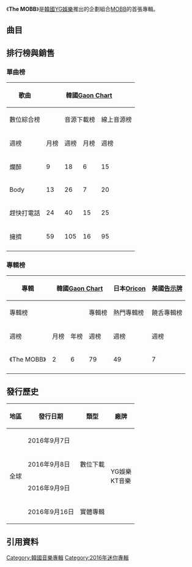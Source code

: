 {{Infobox album
| Name          = The MOBB
| Type  = ep
| Cover         = MOBB - The MOBB.JPG
| Border        =
| Alt           =
| Caption       =
| Artist        = [[MOBB|MOBB]]
| Released      = {{Start date|2016|09|09}}{{small|（見[[#發行歷史|#發行歷史]]）}}
| Format        = [[CD|CD]]、[[數位音樂下載|數位音樂下載]]
| Recorded      = 2016年
| Genre         = [[韓國流行音樂|韓國流行音樂]]、[[嘻哈|嘻哈]]、[[饒舌|饒舌]]{{r|MelOn}}
| Length        = {{Duration|m=13|s=32}}
| Label         = [[YG娛樂|YG娛樂]]製作，[[KT音樂|KT音樂]]發行
| Director = Navie<ref>{{cite web|title=Naive官網上的資訊|url=http://studio-naive.tumblr.com/post/150345329282/mobb-빨리-전화해-feat-kushhit-me-mv|website=Naive|accessdate=2017-01-05|language=en|archive-date=2017-01-31|archive-url=https://web.archive.org/web/20170131121922/http://studio-naive.tumblr.com/post/150345329282/mobb-%EB%B9%A8%EB%A6%AC-%EC%A0%84%ED%99%94%ED%95%B4-feat-kushhit-me-mv|dead-url=no}}</ref>
| Producer =
| Reviews = 
| Chart position = 
| Certification = 
| Last album  = 
| This album  = '''MOBB'''<br>（2016年）
| Next album  = [[MOBB_(日語EP)|MOBB]]<br>（2016年）
| Misc          ={{Singles
  | Name           = The MOBB
  | Type           = ep
  | Single 1       = 爛醉
  | Single 1 date  = 2016年9月7日
  | Single 2       = Body
  | Single 2 date  = 2016年9月8日
}}
{{External music video|Type=ep|{{YouTube|yMBPLGzW1UI|擁擠}}<br>{{YouTube|AUZpMSbE-Z8|快點打電話}}}}
}}

《'''The MOBB'''》是[[韓國|韓國]][[YG娛樂|YG娛樂]]推出的企劃組合[[MOBB|MOBB]]的首張專輯。

==曲目==
{{Track listing
| full_width      =
| collapsed       = no
| headline        = 線上專輯曲目{{r|MelOn|iTunes}}

| total_length = 13:32

| title1          = 爛醉
| note1           = 꽐라 / HOL UP!
| lyrics1         = BOBBY
| music1          = Shockbit<br>BOBBY
| arranger1       = Shockbit
| length1         = 3:31

| title2          = 擁擠
| note2           = 붐벼 / Full House
| lyrics2         = MINO<br>BOBBY
| music2          = Teddy<br>Choice37<br>BOBBY
| arranger2       = TEDDY<br>CHOICE37
| length2         = 3:40

| title3          = Body
| note3           = 몸
| lyrics3         = MINO
| music3          = MINO<br>FUTURE BOUNCE
| arranger3       = FUTURE BOUNCE
| length3         = 3:19

| title4          = 趕快打電話
| note4           = 빨리 전화해 / HIT ME / feat. [[KUSH|KUSH]]
| lyrics4         = KUSH<br>MINO<br>BOBBY
| music4          = Choice37<br>KUSH<br>Teddy<br>徐元真<br>MINO<br>BOBBY
| arranger4       = CHOICE37<br>KUSH<br>TEDDY<br>R.Tee
| length4         = 3:02
}}
{{tracklist
| collapsed       = yes
| full_width      = 
| headline        = 實體專輯Bonus Track<ref>{{cite web|title=hanteo網頁上的《The MOBB》專輯|url=http://www.hanteo.com/search/album_info.asp?mcode=045401269|website=hanteo|accessdate=2016-09-30|language=ko}}</ref>
| total_length    = 
| title1          = 怯
| note1           = 겁 / feat. [[太陽_(歌手)|太陽]] / MINO Solo
| title2          = 舉起盾牌
| note2           = 가드올리고 / Bounce / BOBBY Solo
}}

==排行榜與銷售==
===單曲榜===
{| class="wikitable" style="text-align:center;"
|-
! rowspan=3|歌曲
! colspan=6|韓國[[Gaon_Chart|Gaon Chart]]
! 美國[[告示牌_(雜誌)|告示牌]]
! rowspan=3|下載量{{efn|統計至2016年9月止。}}
! rowspan=3|引用資料
|-
!colspan=2|數位綜合榜
!colspan=2|音源下載榜
!colspan=2|線上音源榜
!世界單曲榜
|-
!週榜||月榜||週榜||月榜||週榜||月榜||週榜
|-
|爛醉||9||18||6||15||22||28||3||199,815+
|rowspan=4|<ref>韓國Gaon單曲成績：
*{{cite web|title=2016년 37주차 Download Chart|url=http://gaonchart.co.kr/main/section/chart/online.gaon?serviceGbn=S1020&termGbn=week&hitYear=2016&targetTime=37&nationGbn=T|website=gaon|accessdate=2016-09-30|language=ko|archive-date=2016-09-19|archive-url=https://web.archive.org/web/20160919151008/http://gaonchart.co.kr/main/section/chart/online.gaon?nationGbn=T&serviceGbn=S1020&targetTime=37&hitYear=2016&termGbn=week|dead-url=no}}
*{{cite web|title=2016년 38주차 Download Chart|url=http://gaonchart.co.kr/main/section/chart/online.gaon?nationGbn=T&serviceGbn=S1020&targetTime=38&hitYear=2016&termGbn=week|website=gaon|accessdate=2016-09-30|language=ko|archive-date=2016-10-10|archive-url=https://web.archive.org/web/20161010183958/http://gaonchart.co.kr/main/section/chart/online.gaon?nationGbn=T&serviceGbn=S1020&targetTime=38&hitYear=2016&termGbn=week|dead-url=no}}
*{{cite web|title=2016년 39주차 Download Chart|url=http://gaonchart.co.kr/main/section/chart/online.gaon?nationGbn=T&serviceGbn=S1020&targetTime=39&hitYear=2016&termGbn=week|website=gaon|accessdate=2016-09-30|language=ko|archive-date=2019-06-10|archive-url=https://web.archive.org/web/20190610023300/http://gaonchart.co.kr/main/section/chart/online.gaon?nationGbn=T&serviceGbn=S1020&targetTime=39&hitYear=2016&termGbn=week|dead-url=no}}
*{{cite web|title=2016년 09월 Digital Chart|url=http://gaonchart.co.kr/main/section/chart/online.gaon?nationGbn=T&serviceGbn=ALL&termGbn=month|website=gaon|accessdate=2016-10-07|language=ko|archive-date=2016-04-09|archive-url=https://web.archive.org/web/20160409193455/http://gaonchart.co.kr/main/section/chart/online.gaon?nationGbn=T&serviceGbn=ALL&termGbn=month|dead-url=no}}
*{{cite web|title=2016년 09월 Digital Chart（pt2）|url=http://gaonchart.co.kr/main/section/chart/online.gaon?pageno=2&nationGbn=T&serviceGbn=ALL&termGbn=month|website=gaon|accessdate=2016-10-07|language=ko|archive-date=2016-10-09|archive-url=https://web.archive.org/web/20161009160815/http://gaonchart.co.kr/main/section/chart/online.gaon?pageno=2&nationGbn=T&serviceGbn=ALL&termGbn=month|dead-url=no}}
*{{cite web|title=2016년 37주차 Download Chart|url=http://gaonchart.co.kr/main/section/chart/online.gaon?nationGbn=T&serviceGbn=S1020&targetTime=37&hitYear=2016&termGbn=week|website=gaon|accessdate=2016-10-07|language=ko|archive-date=2016-10-10|archive-url=https://web.archive.org/web/20161010184142/http://gaonchart.co.kr/main/section/chart/online.gaon?nationGbn=T&serviceGbn=S1020&targetTime=37&hitYear=2016&termGbn=week|dead-url=no}}
*{{cite web|title=2016년 37주차 Streaming Chart|url=http://gaonchart.co.kr/main/section/chart/online.gaon?nationGbn=T&serviceGbn=S1040&targetTime=37&hitYear=2016&termGbn=week|website=gaon|accessdate=2016-10-07|language=ko|archive-date=2017-02-02|archive-url=https://web.archive.org/web/20170202001012/http://gaonchart.co.kr/main/section/chart/online.gaon?nationGbn=T&serviceGbn=S1040&targetTime=37&hitYear=2016&termGbn=week|dead-url=no}}
*{{cite web|title=2016년 37주차 Streaming Chart（pt2）|url=http://gaonchart.co.kr/main/section/chart/online.gaon?pageno=2&nationGbn=T&serviceGbn=S1040&targetTime=37&hitYear=2016&termGbn=week|website=gaon|accessdate=2016-10-07|language=ko|archive-date=2016-10-09|archive-url=https://web.archive.org/web/20161009150403/http://gaonchart.co.kr/main/section/chart/online.gaon?pageno=2&nationGbn=T&serviceGbn=S1040&targetTime=37&hitYear=2016&termGbn=week|dead-url=no}}
*{{cite web|title=2016년 09월 Streaming Chart|url=http://gaonchart.co.kr/main/section/chart/online.gaon?nationGbn=T&serviceGbn=S1040&termGbn=month|website=gaon|accessdate=2016-10-07|language=ko|archive-url=https://web.archive.org/web/20160913020557/http://gaonchart.co.kr/main/section/chart/online.gaon?nationGbn=T&serviceGbn=S1040&termGbn=month|archive-date=2016-09-13|dead-url=yes}}
*{{cite web|title=2016년 09월 Streaming Chart（pt2）|url=http://gaonchart.co.kr/main/section/chart/online.gaon?pageno=2&nationGbn=T&serviceGbn=S1040&termGbn=month|website=gaon|accessdate=2016-10-07|language=ko|archive-date=2016-10-09|archive-url=https://web.archive.org/web/20161009150702/http://gaonchart.co.kr/main/section/chart/online.gaon?pageno=2&nationGbn=T&serviceGbn=S1040&termGbn=month|dead-url=no}}</ref><ref>美國告示牌成績：
*{{cite web|title=爛醉、Body（2016-9-24）|url=http://www.billboard.com/biz/charts/2016-09-24/world-digital-songs|publisher=Billboard|accessdate=2016-09-30|subscription=yes|archive-date=2017-01-16|archive-url=https://web.archive.org/web/20170116235608/http://www.billboard.com/biz/charts/2016-09-24/world-digital-songs|dead-url=no}}
*{{cite web|title=擁擠、趕快打電話（2016-9-24）|url=http://www.billboard.com/biz/charts/2016-10-01/world-digital-songs|publisher=Billboard|accessdate=2016-09-30|subscription=yes|archive-date=2016-09-28|archive-url=https://web.archive.org/web/20160928175802/http://www.billboard.com/biz/charts/2016-10-01/world-digital-songs|dead-url=no}}</ref>
|-
|Body||13||26||7||20||43||42||4||168,639+
|-
|趕快打電話||24||40||15||25||78||52||3||146,074+
|-
|擁擠||59||105||16||95||131||127||4||69,630+
|-
|align=left colspan=11|{{small|{{notelist}}}}
|}

===專輯榜===
{| class="wikitable" style="text-align:center;"
|-
! rowspan=3|專輯
! colspan=3|韓國[[Gaon_Chart|Gaon Chart]]
! 日本[[Oricon|Oricon]]
! colspan=4|美國[[告示牌_(雜誌)|告示牌]]
! rowspan=3|銷售
! rowspan=3|引用資料
|-
!colspan=3|專輯榜
!專輯榜
!熱門專輯榜||饒舌專輯榜||世界專輯榜||獨立專輯榜
|-
!週榜||月榜||年榜||週榜||週榜||週榜||週榜||週榜
|-
|《The MOBB》||2||6||79||49||7||20||1||44
|align=left|
*韓國：31,373+
*日本：1,416+{{efn|name=201609gaon|統計至2016年9月。}}
|<ref>專輯成績：
*{{cite web |title=2016년 39주차 Album Chart |url=http://gaonchart.co.kr/main/section/chart/album.gaon?nationGbn=T |website=gaon |accessdate=2016-09-30 |language=ko |deadurl=yes |archiveurl=https://web.archive.org/web/20150827134421/http://gaonchart.co.kr/main/section/chart/album.gaon?nationGbn=T |archivedate=2015-08-27 }}
*{{cite web |title=2016년 09월 Album Chart |url=http://gaonchart.co.kr/main/section/chart/album.gaon?nationGbn=T&serviceGbn=&termGbn=month |website=gaon |accessdate=2016-10-07 |language=ko |archive-date=2015-02-03 |archive-url=https://web.archive.org/web/20150203005818/http://gaonchart.co.kr/main/section/chart/album.gaon?nationGbn=T&serviceGbn=&termGbn=month |dead-url=no }}
*{{cite web |title=2016년 Album Chart |url=http://gaonchart.co.kr/main/section/chart/album.gaon?nationGbn=T&serviceGbn=&targetTime=2016&hitYear=2016&termGbn=year |website=gaon |accessdate=2017-01-14 |language=ko |archive-date=2015-02-03 |archive-url=https://web.archive.org/web/20150203005818/http://gaonchart.co.kr/main/section/chart/album.gaon?nationGbn=T&serviceGbn=&targetTime=2016&hitYear=2016&termGbn=year |dead-url=no }}
*{{cite web |title=Oricon（2016-06-26） |url=http://theqoo.net/index.php?mid=japan&category=26063&document_srl=336847868 |website=Oricon |accessdate=2016-10-15 |language=ja |archive-date=2016-10-06 |archive-url=https://web.archive.org/web/20161006012958/http://theqoo.net/index.php?mid=japan&category=26063&document_srl=336847868 |dead-url=no }}
*{{cite web |title=熱門專輯榜（2016-10-01） |url=http://www.billboard.com/charts/heatseekers-albums/2016-10-01 |website=告示牌 |accessdate=2016-09-30 |language=en |archive-date=2016-10-08 |archive-url=https://web.archive.org/web/20161008184039/http://www.billboard.com/charts/heatseekers-albums/2016-10-01 |dead-url=no }}
*{{cite web |title=饒舌專輯榜（2016-10-01） |url=http://www.billboard.com/biz/charts/2016-10-01/rap-albums |website=告示牌 |accessdate=2016-09-30 |language=en |subscription=yes |archive-date=2016-10-08 |archive-url=https://web.archive.org/web/20161008184048/http://www.billboard.com/biz/charts/2016-10-01/rap-albums |dead-url=no }}
*{{cite web |title=世界專輯榜（2016-10-01） |url=http://www.billboard.com/charts/world-albums/2016-10-01 |website=告示牌 |accessdate=2016-09-30 |language=en |archive-date=2016-10-08 |archive-url=https://web.archive.org/web/20161008184056/http://www.billboard.com/charts/world-albums/2016-10-01 |dead-url=no }}
*{{cite web |title=MOBB Chart |url=http://www.billboard.com/artist/7512196/the-mobb/chart |website=告示牌 |accessdate=2016-10-15 |language=en |archive-date=2016-11-20 |archive-url=https://web.archive.org/web/20161120182258/http://www.billboard.com/artist/7512196/the-mobb/chart |dead-url=no }}</ref>
|-
|align=left colspan=11|{{notelist}}
|}

==發行歷史==
{|class="wikitable"
!地區||發行日期||類型||廠牌
|-
|rowspan=4|全球
|2016年9月7日<br>{{small|〈爛醉〉}}||rowspan=3|數位下載 ||rowspan=4|YG娛樂<br>KT音樂
|-
|2016年9月8日<br>{{small|〈Body〉}}

|-
|2016年9月9日<br>{{small|《The MOBB》}}
|-
|2016年9月16日||實體專輯
|}

==引用資料==
{{reflist|2|refs=
<ref name="MelOn">{{cite web|title=MelOn網站上的《The MOBB》介紹|url=http://www.melon.com/album/detail.htm?albumId=2710326|website=MelOn|accessdate=2016-09-30|language=ko|archive-date=2021-03-16|archive-url=https://web.archive.org/web/20210316153405/https://www.melon.com/album/detail.htm?albumId=2710326|dead-url=no}}</ref>
<ref name="iTunes">{{cite web|title=iTunes上的《The MOBB》單曲|url=https://itunes.apple.com/us/album/the-mobb-ep/id1152418818|accessdate=2016-09-30|language=en|archive-date=2017-06-10|archive-url=https://web.archive.org/web/20170610181137/https://itunes.apple.com/us/album/the-mobb-ep/id1152418818|dead-url=no}}</ref>
}}
{{portal bar|音樂|大韓民國}}
{{宋旻浩}}
{{金知元 (饒舌者)}}
[[Category:韓國音樂專輯|Category:韓國音樂專輯]]
[[Category:2016年迷你專輯|Category:2016年迷你專輯]]